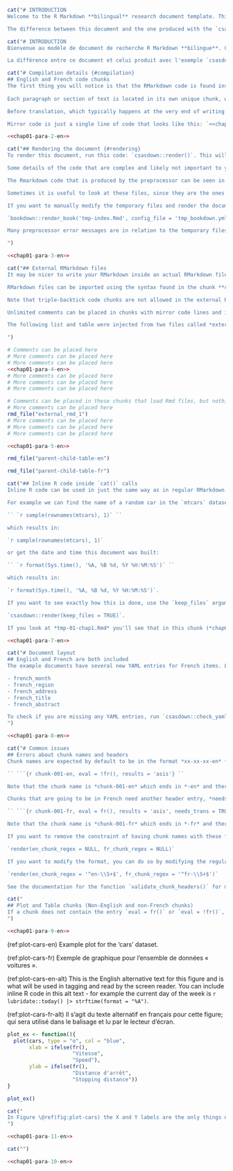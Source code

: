 ```r
cat("# INTRODUCTION
Welcome to the R Markdown **bilingual** research document template. This example can be loaded into your working directory with `csasdown::draft('resdoc-b')` and rendered into a PDF with `csasdown::render_resdoc()`. This document assumes you have gone through the **resdoc** example document, and leaves out some of the introductory text found there.

The difference between this document and the one produced with the `csasdown::draft('resdoc')` example is that this one makes use of a new preprocessor and a knitr hook to more easily produce a bilingual document. The preprocessor includes an enhanced custom version of Rmarkdown which produces PDF output exactly as written in the Rmarkdown code. Standard Rmarkdown has multiple methods of including newlines, with less than ideal results in most cases. This enhanced version provides *What You See Is What You Get*, known as *WYSIWYG* in computing lexicon. This means that newlines will appear in the output document *exactly* as you wrote them in the Rmarkdown code. This reduces a lot of trial-and-error or writing-and-compiling when trying to organize your text.")
```
```r
cat("# INTRODUCTION
Bienvenue au modèle de document de recherche R Markdown **bilingue**. Cet exemple peut être chargé dans votre répertoire de travail avec `csasdown::draft('resdoc-b')` et rendu en PDF avec `csasdown::render_resdoc()`. Ce document suppose que vous avez parcouru le document d'exemple **resdoc**, et laisse de côté une partie du texte d'introduction qui s'y trouve.

La différence entre ce document et celui produit avec l'exemple `csasdown::draft('resdoc')` est que celui-ci utilise un nouveau préprocesseur et un hook knitr pour produire plus facilement un document bilingue. Le préprocesseur comprend une version personnalisée améliorée de Rmarkdown qui produit une sortie PDF exactement comme écrit dans le code Rmarkdown. La version standard de Rmarkdown dispose de plusieurs méthodes pour inclure les nouvelles lignes, avec des résultats moins qu'idéaux dans la plupart des cas. Cette version améliorée fournit *What You See Is What You Get*, connu sous le nom de *WYSIWYG* dans le lexique informatique. Cela signifie que les nouvelles lignes apparaîtront dans le document de sortie *exactement* comme vous les avez écrites dans le code Rmarkdown. Cela réduit les essais et les erreurs ou l'écriture et la compilation lorsque vous essayez d'organiser votre texte.")
```
```r
cat("# Compilation details {#compilation}
## English and French code chunks
The first thing you will notice is that the RMarkdown code is found inside `cat()` function calls in this version. That is needed so that the Rmarkdown code can be placed inside knitr code chunks. A hidden knitr *hook* will then easily switch chunks on or off depending on which language you are compiling the document for.
    
Each paragraph or section of text is located in its own unique chunk, with an *-en* ending. Each chunk also has a French chunk with the same name but having an *-fr* ending instead of *-en*. For example, this chunk is *chap01-para-2-en* and its French counterpart is *chap01-para-2-fr*.

Before translation, which typically happens at the very end of writing and after review meetings, the French chunks should hold **mirror code** to its English counterpart chunk, and have its **needs_trans** chunk option equal to **TRUE**. After translation, the mirror code line should be replaced with a `cat()` call holding the translated text and the **needs_trans** chunk option must be set to **FALSE**. If you forget to change the **needs_trans** chunk option to **FALSE** you will get UTF-8 errors for that chunk.

Mirror code is just a single line of code that looks like this: `<<chap01-para-2-en>>`. The chunk name is inside the double-angle-brackets and points to the English counterpart chunk. Look in the source to this document (*01-chap1.Rmd*) to see how the French chunk containing `<<chap01-para-2-en>>` is set up.")
```
```r
<<chap01-para-2-en>>
```
```r
cat("## Rendering the document {#rendering}
To render this document, run this code: `csasdown::render()`. This will produce a PDF. To see what the output of the preprocessor looks like (what bookdown actually uses to create the document) compile the document like this: `csasdown::render(keep_files = TRUE)`. This will leave modified files behind, all of which start with *tmp-* and correspond to the files you have included in your project.

Some details of the code that are complex and likely not important to you are located in these files. For example the French knitr hook code is located near the end of *tmp-index.Rmd*.

The Rmarkdown code that is produced by the preprocessor can be seen in the temporary files. For example, in *tmp-01-chap01.Rmd*, you can see how your newlines are actually coded to make them *WYSIWYG*- compliant.

Sometimes it is useful to look at these files, since they are the ones actually used by bookdown for compilation, although you shouldn't need to on a regular basis.

If you want to manually modify the temporary files and render the document from those for debugging reasons, run this:

`bookdown::render_book('tmp-index.Rmd', config_file = 'tmp_bookdown.yml')`

Many preprocessor error messages are in relation to the temporary files and state line numbers in those files, so it won't be long before you want to keep those files around. **Make sure to make your edits in the original files and not the temporary ones as the temporary ones are overwritten every time you re-render the document!**

")
```
```r
<<chap01-para-3-en>>
```
```r
cat("## External RMarkdown files
It may be nicer to write your RMarkdown inside an actual RMarkdown file instead of a `cat()` call so your editor or IDE can apply its syntax highlighting, making your code easier to follow while writing it.

RMarkdown files can be imported using the syntax found in the chunk **chap01-para-5-en**. It is simply replacing the entire `cat()` call with `rmd_file('external_file')` where *external_file* is the name of your Rmarkdown file with or without the *.Rmd* extension.

Note that triple-backtick code chunks are not allowed in the external RMarkdown files.

Unlimited comments can be placed in chunks with mirror code lines and in these *rmd_files()* chunks, but no other code can be included.

The following list and table were injected from two files called *external_rmd_1.Rmd* and *parent-child-table-en.Rmd*.

")
```
```r
# Comments can be placed here
# More comments can be placed here
# More comments can be placed here
<<chap01-para-4-en>>
# More comments can be placed here
# More comments can be placed here
# More comments can be placed here
```
```r
# Comments can be placed in these chunks that load Rmd files, but nothing else
# More comments can be placed here
rmd_file("external_rmd_1")
# More comments can be placed here
# More comments can be placed here
# More comments can be placed here
```
```r
<<chap01-para-5-en>>
```
```r
rmd_file("parent-child-table-en")
```
```r
rmd_file("parent-child-table-fr")
```
```r
cat("## Inline R code inside `cat()` calls
Inline R code can be used in just the same way as in regular RMarkdown.

For example we can find the name of a random car in the `mtcars` dataset using the code:

`` `r sample(rownames(mtcars), 1)` ``

which results in:

`r sample(rownames(mtcars), 1)`

or get the date and time this document was built:

`` `r format(Sys.time(), '%A, %B %d, %Y %H:%M:%S')` ``

which results in:

`r format(Sys.time(), '%A, %B %d, %Y %H:%M:%S')`.

If you want to see exactly how this is done, use the `keep_files` argument when rendering:

`csasdown::render(keep_files = TRUE)`.

If you look at *tmp-01-chap1.Rmd* you'll see that in this chunk (*chap01-para-7-en*) the text inside `cat()` has been modified to insert the R code into the string to hold the output as seen above. For further explanation, see Section \@ref(rendering).")
```
```r
<<chap01-para-7-en>>
```
```r
cat("# Document layout
## English and French are both included
The example documents have several new YAML entries for French items. Look in the YAML section at the beginning of *index.Rmd*. The new entries are:

- french_month
- french_region
- french_address
- french_title
- french_abstract

To check if you are missing any YAML entries, run `csasdown::check_yaml()`. It will also be run automatically when you run `csasdown::render()` and you will get an error message if you are missing any.
")
```
```r
<<chap01-para-8-en>>
```
```r
cat("# Common issues
## Errors about chunk names and headers
Chunk names are expected by default to be in the format *xx-xx-xx-en* for English chunks and *xx-xx-xx-fr* for French chunks. The way it is determined which lanuage the chunk is, is from the chunk header value `eval = fr()` or `eval = !fr()`. For example, a chunk that you want compiled in English should have a header that looks like this:

`` ```{r chunk-001-en, eval = !fr(), results = 'asis'} ``

Note that the chunk name is *chunk-001-en* which ends in *-en* and there is an entry of `eval = !fr()` which tells it to compile this chunk when English is selected in the YAML header in *index.Rmd*. This is a correctly formatted chunk header.

Chunks that are going to be in French need another header entry, *needs_trans*. This is explained in detail in Section \@ref(compilation). For example, a chunk that you want compiled in French but it has not been translated yet should have a header that looks like this:

`` ```{r chunk-001-fr, eval = fr(), results = 'asis', needs_trans = TRUE} ``

Note that the chunk name is *chunk-001-fr* which ends in *-fr* and there is an entry of `eval = fr()` which tells it to compile this chunk when French is selected in the YAML header in *index.Rmd*. There is also an entry `needs_trans = TRUE`. `needs_trans` is required for French chunks.

If you want to remove the constraint of having chunk names with these formats you can by running `render()` like this:

`render(en_chunk_regex = NULL, fr_chunk_regex = NULL)`

If you want to modify the format, you can do so by modifying the regular expressions. Let's say you want the *en-* and *fr-* to be at the start of the chunk name instead of the end. To do that you would run `render()` this way:

`render(en_chunk_regex = '^en-\\S+$', fr_chunk_regex = '^fr-\\S+$')`

See the documentation for the function `validate_chunk_headers()` for more information.")
```

```r
cat("
## Plot and Table chunks (Non-English and non-French chunks)
If a chunk does not contain the entry `eval = fr()` or `eval = !fr()`, it is assumed to be neutral and used for a plot or table from R. The plot or table code must use `fr()` to create the appropriate version because `fr()` is globally defined. Do not pass translation arguments in your function! For example a simple plot function could look like this:
")
```

```r
<<chap01-para-9-en>>
```

(ref:plot-cars-en) Example plot for the 'cars' dataset.

(ref:plot-cars-fr) Exemple de graphique pour l'ensemble de données « voitures ».

(ref:plot-cars-en-alt) This is the English alternative text for this figure and is what will be used in tagging and read by the screen reader. You can include inline R code in this alt text - for example the current day of the week is `r lubridate::today() |> strftime(format = "%A")`.

(ref:plot-cars-fr-alt) Il s'agit du texte alternatif en français pour cette figure; qui sera utilisé dans le balisage et lu par le lecteur d'écran.

```r

plot_ex <- function(){
  plot(cars, type = "o", col = "blue",
       xlab = ifelse(fr(),
                     "Vitesse",
                     "Speed"),
       ylab = ifelse(fr(),
                     "Distance d'arrêt",
                     "Stopping distance"))
}

plot_ex()
```

```r
cat("
In Figure \@ref(fig:plot-cars) the X and Y labels are the only things needed to be translated into French. In more complex figures and tables, groups, legends, and table column headers have to be translated in the function code. The **gfplot** and **iscamutils** packages already have most if not all functions converted to use this method.
")
```
```r
<<chap01-para-11-en>>
```

```r
cat("")
```
```r
<<chap01-para-10-en>>
```
